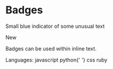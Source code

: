 
<Meta title="Core|Atoms/Badge" decorators={[withKnobs]} component={Badge} />

# Badges

Small blue indicator of some unusual text

<Preview withSource="open">
  <Story name="Badge">
    <Badge>New</Badge>
  </Story>
</Preview>

<Props of={Badge} />

Badges can be used within inline text.

<Preview>
  <Story name="Inline Badge">
    <p>
      Languages: <Badge>javascript</Badge> <Badge>python</Badge>{' '}
      <Badge>css</Badge>
      <Badge>ruby</Badge>
    </p>
  </Story>
</Preview>
